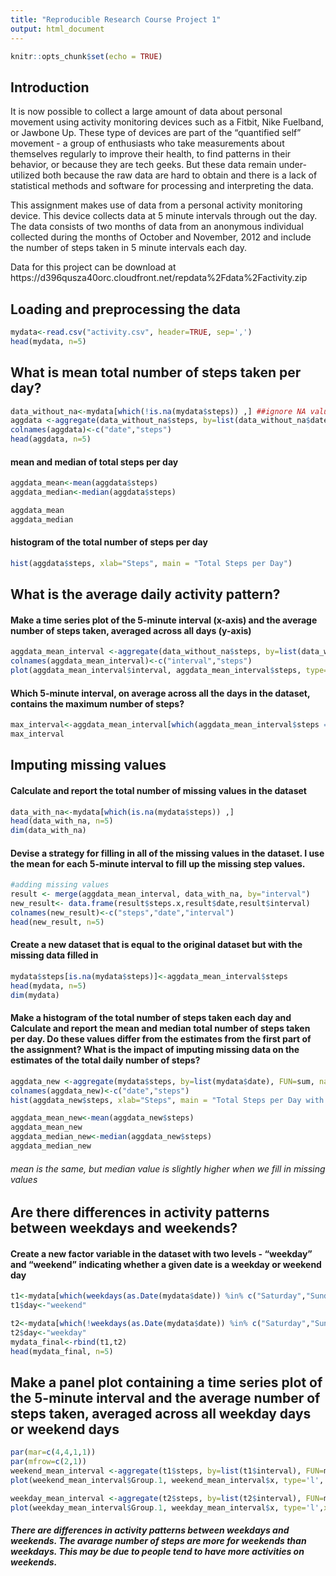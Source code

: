 ```yaml
---
title: "Reproducible Research Course Project 1"
output: html_document
---
```


```r
knitr::opts_chunk$set(echo = TRUE)
```

## Introduction

It is now possible to collect a large amount of data about personal movement using activity monitoring devices such as a Fitbit, Nike Fuelband, or Jawbone Up. These type of devices are part of the "quantified self" movement - a group of enthusiasts who take measurements about themselves regularly to improve their health, to find patterns in their behavior, or because they are tech geeks. But these data remain under-utilized both because the raw data are hard to obtain and there is a lack of statistical methods and software for processing and interpreting the data.

This assignment makes use of data from a personal activity monitoring device. This device collects data at 5 minute intervals through out the day. The data consists of two months of data from an anonymous individual collected during the months of October and November, 2012 and include the number of steps taken in 5 minute intervals each day.

Data for this project can be download at https://d396qusza40orc.cloudfront.net/repdata%2Fdata%2Factivity.zip

## Loading and preprocessing the data

```r
mydata<-read.csv("activity.csv", header=TRUE, sep=',')
head(mydata, n=5)
```
## What is mean total number of steps taken per day?
```r
data_without_na<-mydata[which(!is.na(mydata$steps)) ,] ##ignore NA values
aggdata <-aggregate(data_without_na$steps, by=list(data_without_na$date), FUN=sum, na.rm=TRUE)  ##get total steps per day
colnames(aggdata)<-c("date","steps")
head(aggdata, n=5)
```
#### mean and median of total steps per day
```r
aggdata_mean<-mean(aggdata$steps)
aggdata_median<-median(aggdata$steps)

aggdata_mean
aggdata_median
```
#### histogram of the total number of steps per day
```r
hist(aggdata$steps, xlab="Steps", main = "Total Steps per Day")
```

## What is the average daily activity pattern?


#### Make a time series plot of the 5-minute interval (x-axis) and the average number of steps taken, averaged across all days (y-axis)
```r
aggdata_mean_interval <-aggregate(data_without_na$steps, by=list(data_without_na$interval), FUN=mean, na.rm=TRUE)
colnames(aggdata_mean_interval)<-c("interval","steps")
plot(aggdata_mean_interval$interval, aggdata_mean_interval$steps, type='l', xlab = "Interval", ylab="Average Number of Steps", main="Average Number of Steps per Interval")

```

#### Which 5-minute interval, on average across all the days in the dataset, contains the maximum number of steps?
```r
max_interval<-aggdata_mean_interval[which(aggdata_mean_interval$steps ==max(aggdata_mean_interval$steps) ),]
max_interval
```

## Imputing missing values

#### Calculate and report the total number of missing values in the dataset 
```r
data_with_na<-mydata[which(is.na(mydata$steps)) ,]
head(data_with_na, n=5)
dim(data_with_na)
```

#### Devise a strategy for filling in all of the missing values in the dataset. I use the mean for each 5-minute interval to fill up the missing step values.
```r
#adding missing values
result <- merge(aggdata_mean_interval, data_with_na, by="interval") 
new_result<- data.frame(result$steps.x,result$date,result$interval)
colnames(new_result)<-c("steps","date","interval")
head(new_result, n=5)

```

#### Create a new dataset that is equal to the original dataset but with the missing data filled in
```r
mydata$steps[is.na(mydata$steps)]<-aggdata_mean_interval$steps
head(mydata, n=5)
dim(mydata)
```

#### Make a histogram of the total number of steps taken each day and Calculate and report the mean and median total number of steps taken per day. Do these values differ from the estimates from the first part of the assignment? What is the impact of imputing missing data on the estimates of the total daily number of steps?
```r
aggdata_new <-aggregate(mydata$steps, by=list(mydata$date), FUN=sum, na.rm=TRUE)
colnames(aggdata_new)<-c("date","steps")
hist(aggdata_new$steps, xlab="Steps", main = "Total Steps per Day with missing values filled")

aggdata_mean_new<-mean(aggdata_new$steps)
aggdata_mean_new
aggdata_median_new<-median(aggdata_new$steps)
aggdata_median_new

```
###### mean is the same, but median value is slightly higher when we fill in missing values



## Are there differences in activity patterns between weekdays and weekends?

#### Create a new factor variable in the dataset with two levels - "weekday" and "weekend" indicating whether a given date is a weekday or weekend day
```r
t1<-mydata[which(weekdays(as.Date(mydata$date)) %in% c("Saturday","Sunday")),]
t1$day<-"weekend"

t2<-mydata[which(!weekdays(as.Date(mydata$date)) %in% c("Saturday","Sunday")),]
t2$day<-"weekday"
mydata_final<-rbind(t1,t2)
head(mydata_final, n=5)

```

## Make a panel plot containing a time series plot of the 5-minute interval and the average number of steps taken, averaged across all weekday days or weekend days

```r
par(mar=c(4,4,1,1))
par(mfrow=c(2,1)) 
weekend_mean_interval <-aggregate(t1$steps, by=list(t1$interval), FUN=mean, na.rm=TRUE)
plot(weekend_mean_interval$Group.1, weekend_mean_interval$x, type='l', xlab = "Interval", ylab="Average Number of Steps", main="Average Number of Steps per Interval for Weekend")

weekday_mean_interval <-aggregate(t2$steps, by=list(t2$interval), FUN=mean, na.rm=TRUE)
plot(weekday_mean_interval$Group.1, weekday_mean_interval$x, type='l',xlab = "Interval", ylab="Average Number of Steps", main="Average Number of Steps per Interval for Weekday")

```

##### There are differences in activity patterns between weekdays and weekends. The avarage number of steps are more for weekends than weekdays. This may be due to people tend to have more activities on weekends.
